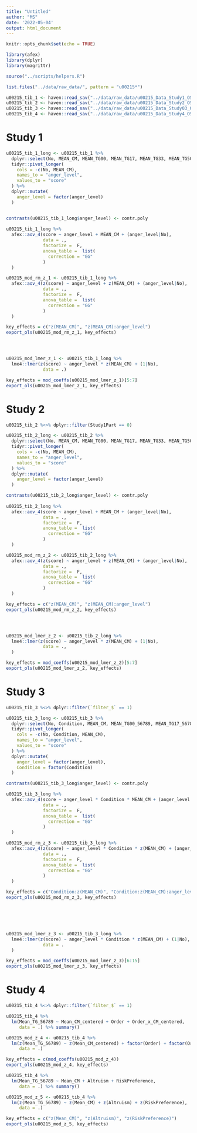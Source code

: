 ```yaml
---
title: "Untitled"
author: "MS"
date: '2022-05-04'
output: html_document
---
```


```r
knitr::opts_chunk$set(echo = TRUE)

library(afex)
library(dplyr)
library(magrittr)

source("../scripts/helpers.R")

list.files("../data/raw_data/", pattern = "u00215*")

u00215_tib_1 <- haven::read_sav("../data/raw_data/u00215_Data_Study1_OSF.sav")
u00215_tib_2 <- haven::read_sav("../data/raw_data/u00215_Data_Study2_OSF.sav")
u00215_tib_3 <- haven::read_sav("../data/raw_data/u00215_Data_Study03_OSF.sav")
u00215_tib_4 <- haven::read_sav("../data/raw_data/u00215_Data_Study4_OSF.sav")
```

# Study 1 

```r
u00215_tib_1_long <- u00215_tib_1 %>% 
  dplyr::select(No, MEAN_CM, MEAN_TG00, MEAN_TG17, MEAN_TG33, MEAN_TG50) %>% 
  tidyr::pivot_longer(
    cols = -c(No, MEAN_CM), 
    names_to = "anger_level", 
    values_to = "score"
  ) %>% 
  dplyr::mutate(
    anger_level = factor(anger_level)
  )


contrasts(u00215_tib_1_long$anger_level) <- contr.poly
  
u00215_tib_1_long %>% 
  afex::aov_4(score ~ anger_level + MEAN_CM + (anger_level|No), 
              data = ., 
              factorize =  F, 
              anova_table =  list(
                correction = "GG"
              )
  )
```

```r
u00215_mod_rm_z_1 <- u00215_tib_1_long %>% 
  afex::aov_4(z(score) ~ anger_level + z(MEAN_CM) + (anger_level|No), 
              data = ., 
              factorize =  F, 
              anova_table =  list(
                correction = "GG"
              )
  )

key_effects = c("z(MEAN_CM)", "z(MEAN_CM):anger_level")
export_ols(u00215_mod_rm_z_1, key_effects)




u00215_mod_lmer_z_1 <- u00215_tib_1_long %>% 
  lme4::lmer(z(score) ~ anger_level * z(MEAN_CM) + (1|No), 
              data = .)

key_effects = mod_coeffs(u00215_mod_lmer_z_1)[5:7]
export_ols(u00215_mod_lmer_z_1, key_effects)
```

# Study 2

```r
u00215_tib_2 %<>% dplyr::filter(Study1Part == 0)

u00215_tib_2_long <- u00215_tib_2 %>% 
  dplyr::select(No, MEAN_CM, MEAN_TG00, MEAN_TG17, MEAN_TG33, MEAN_TG50) %>% 
  tidyr::pivot_longer(
    cols = -c(No, MEAN_CM), 
    names_to = "anger_level", 
    values_to = "score"
  ) %>% 
  dplyr::mutate(
    anger_level = factor(anger_level)
  )

contrasts(u00215_tib_2_long$anger_level) <- contr.poly
  
u00215_tib_2_long %>% 
  afex::aov_4(score ~ anger_level + MEAN_CM + (anger_level|No), 
              data = ., 
              factorize =  F, 
              anova_table =  list(
                correction = "GG"
              )
  )
```

```r
u00215_mod_rm_z_2 <- u00215_tib_2_long %>% 
  afex::aov_4(z(score) ~ anger_level + z(MEAN_CM) + (anger_level|No), 
              data = ., 
              factorize =  F, 
              anova_table =  list(
                correction = "GG"
              )
  )

key_effects = c("z(MEAN_CM)", "z(MEAN_CM):anger_level")
export_ols(u00215_mod_rm_z_2, key_effects)




u00215_mod_lmer_z_2 <- u00215_tib_2_long %>% 
  lme4::lmer(z(score) ~ anger_level * z(MEAN_CM) + (1|No), 
              data = .,
  )

key_effects = mod_coeffs(u00215_mod_lmer_z_2)[5:7]
export_ols(u00215_mod_lmer_z_2, key_effects)
```

# Study 3

```r
u00215_tib_3 %<>% dplyr::filter(`filter_$` == 1)
```

```r
u00215_tib_3_long <- u00215_tib_3 %>% 
  dplyr::select(No, Condition, MEAN_CM, MEAN_TG00_56789, MEAN_TG17_56789, MEAN_TG33_56789, MEAN_TG50_56789) %>% 
  tidyr::pivot_longer(
    cols = -c(No, Condition, MEAN_CM), 
    names_to = "anger_level", 
    values_to = "score"
  ) %>% 
  dplyr::mutate(
    anger_level = factor(anger_level), 
    Condition = factor(Condition)
  )

contrasts(u00215_tib_3_long$anger_level) <- contr.poly

u00215_tib_3_long %>% 
  afex::aov_4(score ~ anger_level * Condition * MEAN_CM + (anger_level|No), 
              data = ., 
              factorize =  F, 
              anova_table =  list(
                correction = "GG"
              )
  )
```

```r
u00215_mod_rm_z_3 <- u00215_tib_3_long %>% 
  afex::aov_4(z(score) ~ anger_level * Condition * z(MEAN_CM) + (anger_level|No), 
              data = ., 
              factorize =  F, 
              anova_table =  list(
                correction = "GG"
              )
  )

key_effects = c("Condition:z(MEAN_CM)", "Condition:z(MEAN_CM):anger_level", "z(MEAN_CM)")
export_ols(u00215_mod_rm_z_3, key_effects)






u00215_mod_lmer_z_3 <- u00215_tib_3_long %>% 
  lme4::lmer(z(score) ~ anger_level * Condition * z(MEAN_CM) + (1|No), 
              data = .
  )

key_effects = mod_coeffs(u00215_mod_lmer_z_3)[6:15]
export_ols(u00215_mod_lmer_z_3, key_effects)
```


# Study 4 

```r
u00215_tib_4 %<>% dplyr::filter(`filter_$` == 1)
```

```r
u00215_tib_4 %>% 
  lm(Mean_TG_56789 ~ Mean_CM_centered + Order + Order_x_CM_centered, 
     data = .) %>% summary()
```

```r
u00215_mod_z_4 <- u00215_tib_4 %>% 
  lm(z(Mean_TG_56789) ~ z(Mean_CM_centered) + factor(Order) + factor(Order)*z(Mean_CM_centered), 
     data = .)

key_effects = c(mod_coeffs(u00215_mod_z_4))
export_ols(u00215_mod_z_4, key_effects)
```





```r
u00215_tib_4 %>% 
  lm(Mean_TG_56789 ~ Mean_CM + Altruism + RiskPreference, 
     data = .) %>% summary()
```

```r
u00215_mod_z_5 <- u00215_tib_4 %>% 
  lm(z(Mean_TG_56789) ~ z(Mean_CM) + z(Altruism) + z(RiskPreference), 
     data = .) 

key_effects = c("z(Mean_CM)", "z(Altruism)", "z(RiskPreference)")
export_ols(u00215_mod_z_5, key_effects)
```

